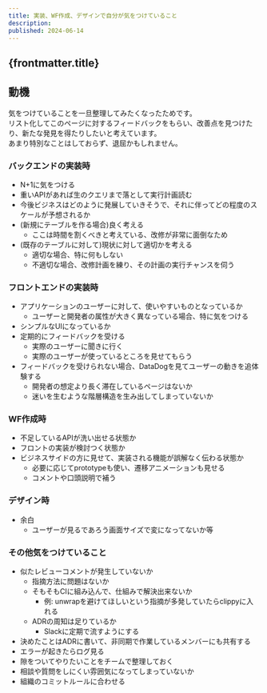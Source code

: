 ```yaml
---
title: 実装、WF作成、デザインで自分が気をつけていること
description: 
published: 2024-06-14
---
```


## {frontmatter.title}
## 動機
気をつけていることを一旦整理してみたくなったためです。  
リスト化してこのページに対するフィードバックをもらい、改善点を見つけたり、新たな発見を得たりしたいと考えています。  
あまり特別なことはしておらず、退屈かもしれません。

### バックエンドの実装時
- N+1に気をつける
- 重いAPIがあれば生のクエリまで落として実行計画読む
- 今後ビジネスはどのように発展していきそうで、それに伴ってどの程度のスケールが予想されるか
- (新規にテーブルを作る場合)良く考える
  - ここは時間を割くべきと考えている、改修が非常に面倒なため
- (既存のテーブルに対して)現状に対して適切かを考える
  - 適切な場合、特に何もしない
  - 不適切な場合、改修計画を練り、その計画の実行チャンスを伺う

### フロントエンドの実装時
- アプリケーションのユーザーに対して、使いやすいものとなっているか
  - ユーザーと開発者の属性が大きく異なっている場合、特に気をつける
- シンプルなUIになっているか
- 定期的にフィードバックを受ける
  - 実際のユーザーに聞きに行く
  - 実際のユーザーが使っているところを見せてもらう
- フィードバックを受けられない場合、DataDogを見てユーザーの動きを追体験する
  - 開発者の想定より長く滞在しているページはないか
  - 迷いを生むような階層構造を生み出してしまっていないか

### WF作成時
- 不足しているAPIが洗い出せる状態か
- フロントの実装が検討つく状態か
- ビジネスサイドの方に見せて、実装される機能が誤解なく伝わる状態か
  - 必要に応じてprototypeも使い、遷移アニメーションも見せる
  - コメントや口頭説明で補う

### デザイン時
- 余白
  - ユーザーが見るであろう画面サイズで変になってないか等

### その他気をつけていること
- 似たレビューコメントが発生していないか
  - 指摘方法に問題はないか
  - そもそもCIに組み込んで、仕組みで解決出来ないか
    - 例: unwrapを避けてほしいという指摘が多発していたらclippyに入れる
  - ADRの周知は足りているか
    - Slackに定期で流すようにする
- 決めたことはADRに書いて、非同期で作業しているメンバーにも共有する
- エラーが起きたらログ見る
- 隙をついてやりたいことをチームで整理しておく
- 相談や質問をしにくい雰囲気になってしまっていないか
- 組織のコミットルールに合わせる
